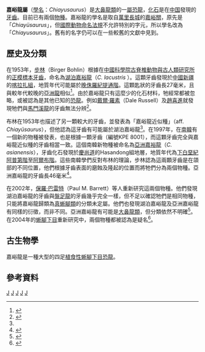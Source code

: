 {{Automatic Taxobox
| taxon = Chiayusaurus
| status = FOSSIL
| fossil_range = ?[[侏羅紀|晚侏羅世]]至?[[白堊紀|早白堊世]]
| image = 
| image_caption = 
| authority = [[步林|Bohlin]], 1953
| type_species = '''湖泊嘉峪龍<br>''Chiayusaurus lacustris'''''
| type_species_authority = Bohlin, 1953
| subdivision_ranks = [[種|種]]
| subdivision =
* [[湖泊嘉裕龍|湖泊嘉裕龍]] ''C. lacustris'' <br><small>Bohlin, 1953</small>
* ?[[亞洲嘉裕龍|亞洲嘉裕龍]] ''C. asianensis'' <br><small>Lee, Yang, and Park, 1997</small>
}}

'''嘉峪龍屬'''（[[學名|學名]]：''Chiayusaurus''）是[[大鼻龍類|大鼻龍類]]的一[[屬|屬]][[恐龍|恐龍]]，[[化石|化石]]是在[[中国|中国]]發現的[[牙齒|牙齒]]。目前已有兩個[[物種|物種]]。嘉裕龍的學名是取自[[萬里長城|萬里長城]]的[[嘉峪關|嘉峪關]]，原先是「''Chiayüsaurus''」，但[[國際動物命名法規|國際動物命名法規]]不允許特別的字元，所以學名改為「''Chiayusaurus''」。舊有的名字仍可以在一些較舊的文獻中見到。

==歷史及分類==
在1953年，[[步林|步林]]（Birger Bohlin）根據在[[中國科學院|中國科學院]][[古脊椎動物與古人類研究所|古脊椎動物與古人類研究所]]的[[正模標本|正模標本]][[牙齒|牙齒]]，命名為[[湖泊嘉裕龍|湖泊嘉裕龍]]（''C. lacustris'' ）。這顆牙齒發現於[[中國|中國]][[新疆|新疆]]的[[喀拉扎組|喀拉扎組]]，地質年代可能屬於[[侏羅紀|晚侏羅紀]][[提通階|提通階]]。這顆匙狀的牙齒長27毫米，且與較年代較晚的[[亞洲龍|亞洲龍]]相似<ref name=BB53>{{cite journal |last=Bohlin |first=Birger |year=1953 |title=Fossil reptiles from Mongolia and Kansu |journal=The Sino-Swedish Expedition Publication |volume=37 |issue=6 |pages=1-113}}</ref>。由於嘉峪龍只有這麼少的化石材料，牠經常都被忽略，或被認為是其他已知的[[恐龍|恐龍]]。例如[[戴爾·羅素|戴爾·羅素]]（Dale Russell）及[[趙喜進|趙喜進]]就發現牠們與[[馬門溪龍|馬門溪龍]]的牙齒無法分辨<ref name=RZ93>{{cite journal |last=Russell |first=Dale A. |coauthors=and Z. Zheng |year=1993 |title=A large mamenchisaurid from the Junggar Basin, Xinjiang, People's Republic of China. |journal=Canadian Journal of Earth Sciences |volume=30 |issue=10-11 |pages=2082-2095 |doi=10.1139/e93-180 }}</ref>。

布林在1953年也描述了另一顆較大的牙齒，並發表為「嘉峪龍近似種」（aff. ''Chiayüsaurus''），但他認為這牙齒有可能屬於湖泊嘉峪龍<ref name=BB53/>。在1997年，在[[南韓|南韓]]有一個新的物種被發表，也是根據一顆牙齒（編號KPE 8001），而這顆牙齒完全與嘉峪龍近似種的牙齒相當一致。這個南韓新物種被命名為[[亞洲嘉裕龍|亞洲嘉裕龍]]（''C. asianensis''），牙齒化石發現於[[慶尚道|慶尚道]]的Hasandong組地層，地質年代為[[下白堊紀|下白堊紀]][[阿普第階|阿普第階]]至[[阿爾布階|阿爾布階]]。這些南韓學們反對布林的理論，步林認為這兩顆牙齒是在頜部的不同位置，他們根據牙齒表面的磨蝕及隆起的位置而將牠們分為兩個物種。亞洲嘉峪龍的牙齒長46毫米<ref name=LYP97>{{cite journal |last=Lee |first=Yuong-Nam |coauthors=Seong-Young Yang; and Eun-Jun Park |year=1997 |title=Sauropod dinosaur remains from the Gyeongsang Supergroup Korea |journal=Paleontological Society of Korea, Special Publication |volume=2 |pages=103-114}}</ref>。 

在2002年，[[保羅·巴雷特|保羅·巴雷特]]（Paul M. Barrett）等人重新研究這兩個物種。他們發現湖泊嘉峪龍的牙齒與[[盤足龍|盤足龍]]的牙齒幾乎完全一樣，但不足以確認牠們是相同物種，只能將嘉峪龍歸類為[[真蜥腳類|真蜥腳類]]的分類未定屬。他們也發現湖泊嘉峪龍及亞洲嘉峪龍有同樣的衍徵，而非不同。亞洲嘉峪龍有可能是[[大鼻龍類|大鼻龍類]]，但分類依然不明確<ref name=BHMIM02>{{cite journal |last=Barrett |first=Paul M. |coauthors= Yoshikazu Hasegawa; Makoto Manabe; Shinji Isaji; and Hiroshige Matsuoka |year=2002 |title=Sauropod dinosaurs from the Lower Cretaceous of eastern Asia: taxonomic and biogeographical implications |journal=Palaeontology |volume=45 |issue=6 |pages=1197-1217 |doi= 10.1111/1475-4983.00282 }}</ref>。在2004年的[[蜥腳下目|蜥腳下目]]重新研究中，兩個物種都被認為是疑名<ref name=UBD04>{{cite book |last=Upchurch |first=Paul M. |coauthors=Paul M. Barrett; and Peter Dodson|editor= Weishampel, David B., Halszka Osmólska, and Peter Dodson (eds.) |title=The Dinosauria (2nd edition) |url=https://archive.org/details/dinosauriandedit00weis |year=2004 |publisher=University of California Press |location=Berkeley |isbn=0-520-24209-2 |pages=[https://archive.org/details/dinosauriandedit00weis/page/259 259]-322 |chapter=Sauropoda}}</ref>。

==古生物學==
嘉峪龍是一種大型的四足[[植食性|植食性]][[蜥腳下目|蜥腳下目]][[恐龍|恐龍]]。

==參考資料==
{{reflist}}

[[Category:大鼻龍類|J]]
[[Category:侏羅紀恐龍|J]]
[[Category:下白堊紀恐龍|J]]
[[Category:亞洲恐龍|J]]
[[Category:可疑的恐龍|J]]